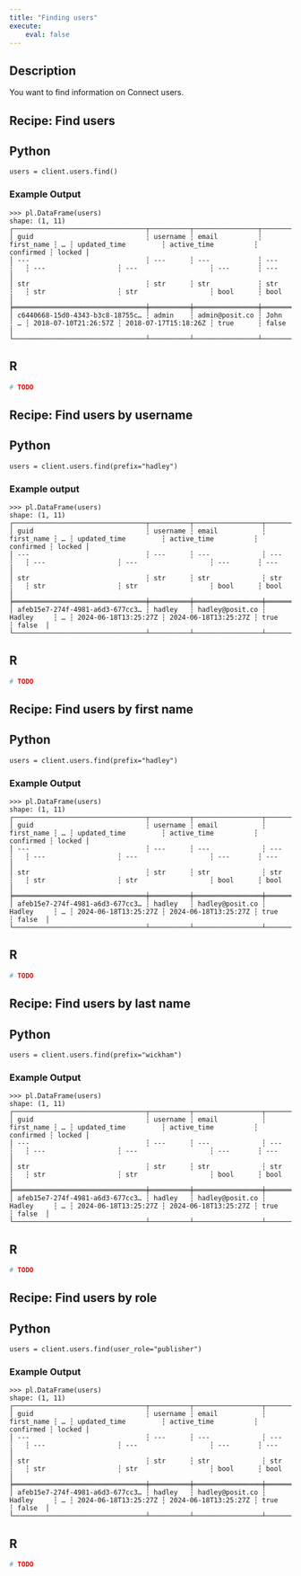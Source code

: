 ```yaml
---
title: "Finding users"
execute:
    eval: false
---
```


## Description

You want to find information on Connect users.

## Recipe: Find users

::: {.panel-tabset group="language"}

## Python

```.python
users = client.users.find()
```

### Example Output

```.python
>>> pl.DataFrame(users)
shape: (1, 11)
┌─────────────────────────────────┬──────────┬────────────────┬────────────┬───┬──────────────────────┬──────────────────────┬───────────┬────────┐
│ guid                            ┆ username ┆ email          ┆ first_name ┆ … ┆ updated_time         ┆ active_time          ┆ confirmed ┆ locked │
│ ---                             ┆ ---      ┆ ---            ┆ ---        ┆   ┆ ---                  ┆ ---                  ┆ ---       ┆ ---    │
│ str                             ┆ str      ┆ str            ┆ str        ┆   ┆ str                  ┆ str                  ┆ bool      ┆ bool   │
╞═════════════════════════════════╪══════════╪════════════════╪════════════╪═══╪══════════════════════╪══════════════════════╪═══════════╪════════╡
│ c6440668-15d0-4343-b3c8-18755c… ┆ admin    ┆ admin@posit.co ┆ John       ┆ … ┆ 2018-07-10T21:26:57Z ┆ 2018-07-17T15:18:26Z ┆ true      ┆ false  │
└─────────────────────────────────┴──────────┴────────────────┴────────────┴───┴──────────────────────┴──────────────────────┴───────────┴────────┘
```


## R

```.r
# TODO
```

:::

## Recipe: Find users by username

::: {.panel-tabset group="language"}

## Python

```.python
users = client.users.find(prefix="hadley")
```

### Example output

```.python
>>> pl.DataFrame(users)
shape: (1, 11)
┌─────────────────────────────────┬──────────┬─────────────────┬────────────┬───┬──────────────────────┬──────────────────────┬───────────┬────────┐
│ guid                            ┆ username ┆ email           ┆ first_name ┆ … ┆ updated_time         ┆ active_time          ┆ confirmed ┆ locked │
│ ---                             ┆ ---      ┆ ---             ┆ ---        ┆   ┆ ---                  ┆ ---                  ┆ ---       ┆ ---    │
│ str                             ┆ str      ┆ str             ┆ str        ┆   ┆ str                  ┆ str                  ┆ bool      ┆ bool   │
╞═════════════════════════════════╪══════════╪═════════════════╪════════════╪═══╪══════════════════════╪══════════════════════╪═══════════╪════════╡
│ afeb15e7-274f-4981-a6d3-677cc3… ┆ hadley   ┆ hadley@posit.co ┆ Hadley     ┆ … ┆ 2024-06-18T13:25:27Z ┆ 2024-06-18T13:25:27Z ┆ true      ┆ false  │
└─────────────────────────────────┴──────────┴─────────────────┴────────────┴───┴──────────────────────┴──────────────────────┴───────────┴────────┘
```

## R

```.r
# TODO
```

:::

## Recipe: Find users by first name

::: {.panel-tabset group="language"}

## Python

```.python
users = client.users.find(prefix="hadley")
```

### Example Output

```.python
>>> pl.DataFrame(users)
shape: (1, 11)
┌─────────────────────────────────┬──────────┬─────────────────┬────────────┬───┬──────────────────────┬──────────────────────┬───────────┬────────┐
│ guid                            ┆ username ┆ email           ┆ first_name ┆ … ┆ updated_time         ┆ active_time          ┆ confirmed ┆ locked │
│ ---                             ┆ ---      ┆ ---             ┆ ---        ┆   ┆ ---                  ┆ ---                  ┆ ---       ┆ ---    │
│ str                             ┆ str      ┆ str             ┆ str        ┆   ┆ str                  ┆ str                  ┆ bool      ┆ bool   │
╞═════════════════════════════════╪══════════╪═════════════════╪════════════╪═══╪══════════════════════╪══════════════════════╪═══════════╪════════╡
│ afeb15e7-274f-4981-a6d3-677cc3… ┆ hadley   ┆ hadley@posit.co ┆ Hadley     ┆ … ┆ 2024-06-18T13:25:27Z ┆ 2024-06-18T13:25:27Z ┆ true      ┆ false  │
└─────────────────────────────────┴──────────┴─────────────────┴────────────┴───┴──────────────────────┴──────────────────────┴───────────┴────────┘
```

## R

```.r
# TODO
```

:::

## Recipe: Find users by last name

::: {.panel-tabset group="language"}

## Python

```.python
users = client.users.find(prefix="wickham")
```
### Example Output

```.python
>>> pl.DataFrame(users)
shape: (1, 11)
┌─────────────────────────────────┬──────────┬─────────────────┬────────────┬───┬──────────────────────┬──────────────────────┬───────────┬────────┐
│ guid                            ┆ username ┆ email           ┆ first_name ┆ … ┆ updated_time         ┆ active_time          ┆ confirmed ┆ locked │
│ ---                             ┆ ---      ┆ ---             ┆ ---        ┆   ┆ ---                  ┆ ---                  ┆ ---       ┆ ---    │
│ str                             ┆ str      ┆ str             ┆ str        ┆   ┆ str                  ┆ str                  ┆ bool      ┆ bool   │
╞═════════════════════════════════╪══════════╪═════════════════╪════════════╪═══╪══════════════════════╪══════════════════════╪═══════════╪════════╡
│ afeb15e7-274f-4981-a6d3-677cc3… ┆ hadley   ┆ hadley@posit.co ┆ Hadley     ┆ … ┆ 2024-06-18T13:25:27Z ┆ 2024-06-18T13:25:27Z ┆ true      ┆ false  │
└─────────────────────────────────┴──────────┴─────────────────┴────────────┴───┴──────────────────────┴──────────────────────┴───────────┴────────┘
```

## R

```.r
# TODO
```

:::

## Recipe: Find users by role

::: {.panel-tabset group="language"}

## Python

```.python
users = client.users.find(user_role="publisher")
```

### Example Output

```.python
>>> pl.DataFrame(users)
shape: (1, 11)
┌─────────────────────────────────┬──────────┬─────────────────┬────────────┬───┬──────────────────────┬──────────────────────┬───────────┬────────┐
│ guid                            ┆ username ┆ email           ┆ first_name ┆ … ┆ updated_time         ┆ active_time          ┆ confirmed ┆ locked │
│ ---                             ┆ ---      ┆ ---             ┆ ---        ┆   ┆ ---                  ┆ ---                  ┆ ---       ┆ ---    │
│ str                             ┆ str      ┆ str             ┆ str        ┆   ┆ str                  ┆ str                  ┆ bool      ┆ bool   │
╞═════════════════════════════════╪══════════╪═════════════════╪════════════╪═══╪══════════════════════╪══════════════════════╪═══════════╪════════╡
│ afeb15e7-274f-4981-a6d3-677cc3… ┆ hadley   ┆ hadley@posit.co ┆ Hadley     ┆ … ┆ 2024-06-18T13:25:27Z ┆ 2024-06-18T13:25:27Z ┆ true      ┆ false  │
└─────────────────────────────────┴──────────┴─────────────────┴────────────┴───┴──────────────────────┴──────────────────────┴───────────┴────────┘
```

## R

```.r
# TODO
```

:::
